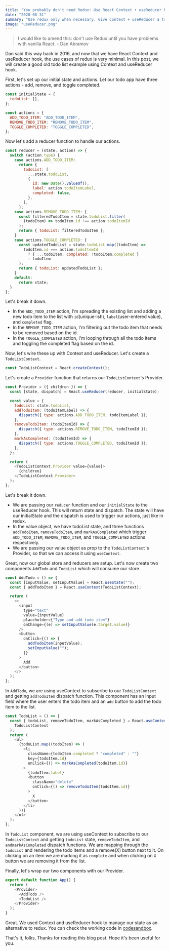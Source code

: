 ```yaml
---
title: "You probably don't need Redux: Use React Context + useReducer hook"
date: "2020-08-31"
summary: "Use redux only when necessary. Give Context + useReducer a try"
image: "useReducer.png"
---
```


> I would like to amend this: don't use Redux until you have problems with vanilla React. - Dan Abramov

Dan said this way back in 2016, and now that we have React Context and useReducer hook, the use cases of redux is very minimal. In this post, we will create a good old todo list example using Context and useReducer hook.

First, let's set up our initial state and actions. Let our todo app have three actions - add, remove, and toggle completed.

```javascript
const initialState = {
  todoList: [],
};

const actions = {
  ADD_TODO_ITEM: "ADD_TODO_ITEM",
  REMOVE_TODO_ITEM: "REMOVE_TODO_ITEM",
  TOGGLE_COMPLETED: "TOGGLE_COMPLETED",
};
```

Now let's add a reducer function to handle our actions.

```javascript
const reducer = (state, action) => {
  switch (action.type) {
    case actions.ADD_TODO_ITEM:
      return {
        todoList: [
          ...state.todoList,
          {
            id: new Date().valueOf(),
            label: action.todoItemLabel,
            completed: false,
          },
        ],
      };
    case actions.REMOVE_TODO_ITEM: {
      const filteredTodoItem = state.todoList.filter(
        (todoItem) => todoItem.id !== action.todoItemId
      );
      return { todoList: filteredTodoItem };
    }
    case actions.TOGGLE_COMPLETED: {
      const updatedTodoList = state.todoList.map((todoItem) =>
        todoItem.id === action.todoItemId
          ? { ...todoItem, completed: !todoItem.completed }
          : todoItem
      );
      return { todoList: updatedTodoList };
    }
    default:
      return state;
  }
};
```

Let's break it down.

- In the `ADD_TODO_ITEM` action, I'm spreading the existing list and adding a new todo item to the list with `id`(unique-ish), `label`(user-entered value), and `completed` flag.
- In the `REMOVE_TODO_ITEM` action, I'm filtering out the todo item that needs to be removed based on the id.
- In the `TOGGLE_COMPLETED` action, I'm looping through all the todo items and toggling the completed flag based on the id.

Now, let's wire these up with Context and useReducer. Let's create a `TodoListContext`.

```javascript
const TodoListContext = React.createContext();
```

Let's create a `Provider` function that returns our `TodoListContext`'s Provider.

```javascript
const Provider = ({ children }) => {
  const [state, dispatch] = React.useReducer(reducer, initialState);

  const value = {
    todoList: state.todoList,
    addTodoItem: (todoItemLabel) => {
      dispatch({ type: actions.ADD_TODO_ITEM, todoItemLabel });
    },
    removeTodoItem: (todoItemId) => {
      dispatch({ type: actions.REMOVE_TODO_ITEM, todoItemId });
    },
    markAsCompleted: (todoItemId) => {
      dispatch({ type: actions.TOGGLE_COMPLETED, todoItemId });
    },
  };

  return (
    <TodoListContext.Provider value={value}>
      {children}
    </TodoListContext.Provider>
  );
};
```

Let's break it down.

- We are passing our `reducer` function and our `initialState` to the useReducer hook. This will return state and dispatch. The state will have our initialState and the dispatch is used to trigger our actions, just like in redux.
- In the value object, we have todoList state, and three functions `addTodoItem`, `removeTodoItem`, and `markAsCompleted` which trigger `ADD_TODO_ITEM`, `REMOVE_TODO_ITEM`, and `TOGGLE_COMPLETED` actions respectively.
- We are passing our value object as prop to the `TodoListContext`'s Provider, so that we can access it using `useContext`.

Great, now our global store and reducers are setup. Let's now create two components `AddTodo` and `TodoList` which will consume our store.

```javascript
const AddTodo = () => {
  const [inputValue, setInputValue] = React.useState("");
  const { addTodoItem } = React.useContext(TodoListContext);

  return (
    <>
      <input
        type="text"
        value={inputValue}
        placeholder={"Type and add todo item"}
        onChange={(e) => setInputValue(e.target.value)}
      />
      <button
        onClick={() => {
          addTodoItem(inputValue);
          setInputValue("");
        }}
      >
        Add
      </button>
    </>
  );
};
```

In `AddTodo`, we are using useContext to subscribe to our `TodoListContext` and getting `addTodoItem` dispatch function. This component has an input field where the user enters the todo item and an `add` button to add the todo item to the list.

```javascript
const TodoList = () => {
  const { todoList, removeTodoItem, markAsCompleted } = React.useContext(
    TodoListContext
  );
  return (
    <ul>
      {todoList.map((todoItem) => (
        <li
          className={todoItem.completed ? "completed" : ""}
          key={todoItem.id}
          onClick={() => markAsCompleted(todoItem.id)}
        >
          {todoItem.label}
          <button
            className="delete"
            onClick={() => removeTodoItem(todoItem.id)}
          >
            X
          </button>
        </li>
      ))}
    </ul>
  );
};
```

In `TodoList` component, we are using useContext to subscribe to our `TodoListContext` and getting `todoList` state, `removeTodoItem`, and `andmarkAsCompleted` dispatch functions. We are mapping through the `todoList` and rendering the todo items and a remove(X) button next to it. On clicking on an item we are marking it as `complete` and when clicking on `X` button we are removing it from the list.

Finally, let's wrap our two components with our Provider.

```javascript
export default function App() {
  return (
    <Provider>
      <AddTodo />
      <TodoList />
    </Provider>
  );
}
```

Great. We used Context and useReducer hook to manage our state as an alternative to redux. You can check the working code in [codesandbox](https://codesandbox.io/s/context-plus-usereducer-64q43).

That's it, folks, Thanks for reading this blog post. Hope it's been useful for you.
